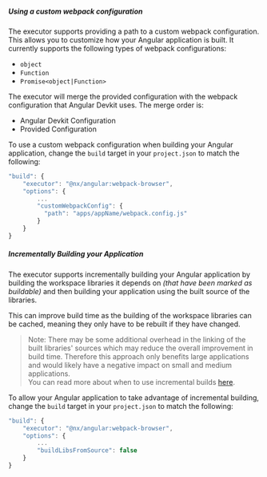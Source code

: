 ##### Using a custom webpack configuration

The executor supports providing a path to a custom webpack configuration. This allows you to customize how your Angular application is built. It currently supports the following types of webpack configurations:

- `object`
- `Function`
- `Promise<object|Function>`

The executor will merge the provided configuration with the webpack configuration that Angular Devkit uses. The merge order is:

- Angular Devkit Configuration
- Provided Configuration

To use a custom webpack configuration when building your Angular application, change the `build` target in your `project.json` to match the following:

```typescript
"build": {
    "executor": "@nx/angular:webpack-browser",
    "options": {
        ...
        "customWebpackConfig": {
          "path": "apps/appName/webpack.config.js"
        }
    }
}
```

##### Incrementally Building your Application

The executor supports incrementally building your Angular application by building the workspace libraries it depends on _(that have been marked as buildable)_ and then building your application using the built source of the libraries.

This can improve build time as the building of the workspace libraries can be cached, meaning they only have to be rebuilt if they have changed.

> Note: There may be some additional overhead in the linking of the built libraries' sources which may reduce the overall improvement in build time. Therefore this approach only benefits large applications and would likely have a negative impact on small and medium applications.  
> You can read more about when to use incremental builds [here](/more-concepts/incremental-builds#when-should-i-use-incremental-builds).

To allow your Angular application to take advantage of incremental building, change the `build` target in your `project.json` to match the following:

```typescript
"build": {
    "executor": "@nx/angular:webpack-browser",
    "options": {
        ...
        "buildLibsFromSource": false
    }
}
```
